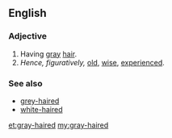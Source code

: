==English==

===Adjective===
{{en-adj}}

# Having [[gray]] [[hair]].
# ''Hence, figuratively,'' [[old]], [[wise]], [[experienced]].

===See also===
* [[grey-haired]]
* [[white-haired]]

[[et:gray-haired]]
[[my:gray-haired]]